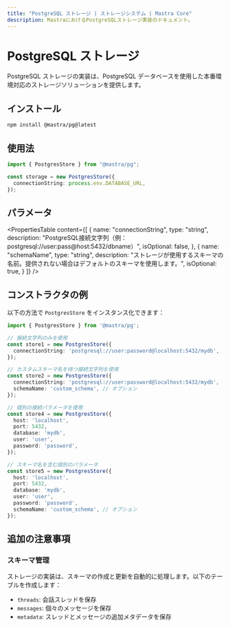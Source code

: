 ```yaml
---
title: "PostgreSQL ストレージ | ストレージシステム | Mastra Core"
description: MastraにおけるPostgreSQLストレージ実装のドキュメント。
---
```


# PostgreSQL ストレージ

PostgreSQL ストレージの実装は、PostgreSQL データベースを使用した本番環境対応のストレージソリューションを提供します。

## インストール

```bash copy
npm install @mastra/pg@latest 
```

## 使用法

```typescript copy showLineNumbers
import { PostgresStore } from "@mastra/pg";

const storage = new PostgresStore({
  connectionString: process.env.DATABASE_URL,
});
```

## パラメータ

<PropertiesTable
  content={[
    {
      name: "connectionString",
      type: "string",
      description:
        "PostgreSQL接続文字列（例：postgresql://user:pass@host:5432/dbname）",
      isOptional: false,
    },
    {
      name: "schemaName",
      type: "string",
      description: 
        "ストレージが使用するスキーマの名前。提供されない場合はデフォルトのスキーマを使用します。",
      isOptional: true,
    }
  ]}
/>

## コンストラクタの例

以下の方法で `PostgresStore` をインスタンス化できます：

```ts
import { PostgresStore } from '@mastra/pg';

// 接続文字列のみを使用
const store1 = new PostgresStore({
  connectionString: 'postgresql://user:password@localhost:5432/mydb',
});

// カスタムスキーマ名を持つ接続文字列を使用
const store2 = new PostgresStore({
  connectionString: 'postgresql://user:password@localhost:5432/mydb',
  schemaName: 'custom_schema', // オプション
});

// 個別の接続パラメータを使用
const store4 = new PostgresStore({
  host: 'localhost',
  port: 5432,
  database: 'mydb',
  user: 'user',
  password: 'password',
});

// スキーマ名を含む個別のパラメータ
const store5 = new PostgresStore({
  host: 'localhost',
  port: 5432,
  database: 'mydb',
  user: 'user',
  password: 'password',
  schemaName: 'custom_schema', // オプション
});
```

## 追加の注意事項

### スキーマ管理

ストレージの実装は、スキーマの作成と更新を自動的に処理します。以下のテーブルを作成します：

- `threads`: 会話スレッドを保存
- `messages`: 個々のメッセージを保存
- `metadata`: スレッドとメッセージの追加メタデータを保存
